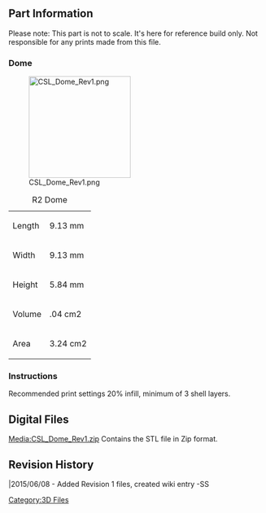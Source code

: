 {{Tutorial|
 bgcolor = #00F|
 fgcolor = #FFF|
 name = CS:L Dome |
 image = [[File:CSL_Logo.jpg|200px]]|
 category = 3D Files Part Archive|
 creators = Steele Smith ([[User:Steele|Steele]])|
 contributors = Andrew Radovich |
 date = June 08, 2015|
 updated  = June 08, 2015|
 note = STL files for 3D printing only.|
 
}} 

<br> 

== Part Information  ==
Please note: This part is not to scale.  It's here for reference build only.  Not responsible for any prints made from this file.

=== Dome ===
[[File:CSL_Dome_Rev1.png|200px]]

{| class="wikitable"
|+R2 Dome
|-
|Length
|9.13 mm
|-
|Width
|9.13 mm
|-
|Height
|5.84 mm
|-
|Volume 
|.04 cm2
|-
|Area
|3.24 cm2
|}



=== Instructions  ===
Recommended print settings 20% infill, minimum of 3 shell layers.

== Digital Files<br>  ==
[[Media:CSL_Dome_Rev1.zip]] Contains the STL file in Zip format.<br>


== Revision History  ==

|2015/06/08 - Added Revision 1 files, created wiki entry -SS

[[Category:3D Files]]
